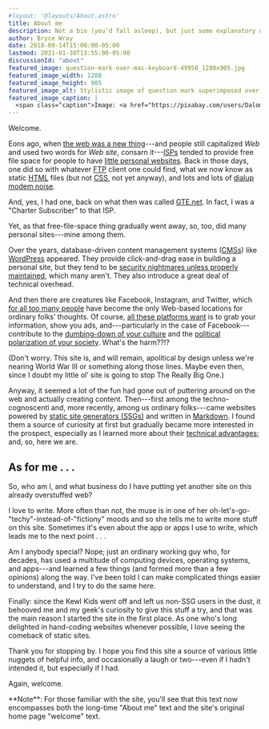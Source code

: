 ```yaml
---
#layout: '@layouts/About.astro'
title: About me
description: Not a bio (you’d fall asleep), but just some explanatory observations.
author: Bryce Wray
date: 2018-09-14T15:00:00-05:00
lastmod: 2021-01-30T13:55:00-05:00
discussionId: "about"
featured_image: question-mark-over-mac-keyboard-49958_1280x905.jpg
featured_image_width: 1280
featured_image_height: 905
featured_image_alt: Stylistic image of question mark superimposed over computer keyboard
featured_image_caption: |
  <span class="caption">Image: <a href="https://pixabay.com/users/Dalomo-5179/?utm_source=link-attribution&amp;utm_medium=referral&amp;utm_campaign=image&amp;utm_content=49958">Dalomo</a>; <a href="https://pixabay.com/?utm_source=link-attribution&amp;utm_medium=referral&amp;utm_campaign=image&amp;utm_content=49958">Pixabay</a></span>
---
```



Welcome.

Eons ago, when [the web was a new thing](http://info.cern.ch/hypertext/WWW/TheProject.html)---and people still capitalized *Web* and used two words for *Web site*, consarn it---[ISPs](https://en.wikipedia.org/wiki/Internet_service_provider) tended to provide free file space for people to have [little personal websites](https://consumerist.com/2015/03/20/where-did-everyone-from-the-90s-go-when-we-all-got-facebook-and-quit-web-1-0/). Back in those days, one did so with whatever [FTP](https://en.wikipedia.org/wiki/File_Transfer_Protocol) client one could find, what we now know as static [HTML](https://www.w3schools.com/html/html_intro.asp) files (but not [CSS](https://www.w3schools.com/Css/), not yet anyway), and lots and lots of [dialup modem noise](https://en.wikipedia.org/wiki/File:Dial_up_modem_noises.ogg).

And, yes, I had one, back on what then was called [GTE.net](https://en.wikipedia.org/wiki/GTE). In fact, I was a "Charter Subscriber" to that ISP.

<Imgc
  url="gte-net_HTML_1997-04-17_crop_1280x715.jpg"
  alt="HTML code from a 1997 website"
  width="1280"
  height="715"
  tmpl=""
/>

Yet, as that free-file-space thing gradually went away, so, too, did many personal sites---mine among them.

Over the years, database-driven content management systems ([CMSs](https://en.wikipedia.org/wiki/Web_content_management_system)) like [WordPress](https://wordpress.org) appeared. They provide click-and-drag ease in building a personal site, but they tend to be [security nightmares unless properly maintained](https://ithemes.com/2017/01/16/wordpress-security-issues/), which many aren't. They also introduce a great deal of technical overhead.

And then there are creatures like Facebook, Instagram, and Twitter, which [for all too many people](https://ia.net/topics/take-the-power-back) have become the only Web-based locations for ordinary folks’ thoughts. Of course, [all these platforms want](https://adammclane.com/2013/03/in-social-media-you-are-the-product/) is to grab your information, show you ads, and---particularly in the case of Facebook---contribute to the [dumbing-down of your culture](https://www.salon.com/2017/07/16/how-social-media-is-dumbing-down-our-communication/) and the [political polarization of your society](https://www.sciencedirect.com/science/article/pii/S0736585317305208). What's the harm??!?

(Don't worry. This site is, and will remain, apolitical by design unless we're nearing World War III or something along those lines. Maybe even then, since I doubt my little ol’ site is going to stop The Really Big One.)

Anyway, it seemed a lot of the fun had gone out of puttering around on the web and actually creating content. Then---first among the techno-cognoscenti and, more recently, among us ordinary folks---came websites powered by [static site generators (SSGs)](https://www.staticgen.com) and written in [Markdown](https://daringfireball.net/projects/markdown/). I found them a source of curiosity at first but gradually became more interested in the prospect, especially as I learned more about their [technical advantages](https://www.makeuseof.com/tag/reasons-ditch-cms-static-site-generator/); and, so, here we are.

## As for me . . .

So, who am I, and what business do I have putting yet another site on this already overstuffed web?

I love to write. More often than not, the muse is in one of her oh-let's-go-"techy"-instead-of-"fictiony" moods and so she tells me to write more stuff on this site. Sometimes it's even about the app or apps I use to write, which leads me to the next point&nbsp;.&nbsp;.&nbsp;.

Am I anybody special? Nope; just an ordinary working guy who, for decades, has used a multitude of computing devices, operating systems, and apps---and learned a few things (and formed more than a few opinions) along the way. I've been told I can make complicated things easier to understand, and I try to do the same here.

Finally: since the Kewl Kids went off and left us non-SSG users in the dust, it behooved me and my geek's curiosity to give this stuff a try, and that was the main reason I started the site in the first place. As one who's long delighted in hand-coding websites whenever possible, I love seeing the comeback of static sites.

Thank you for stopping by. I hope you find this site a source of various little nuggets of helpful info, and occasionally a laugh or two---even if I hadn't intended it, but especially if I had.

Again, welcome.

<Box cssClass="yellowBox">
**Note**: For those familiar with the site, you'll see that this text now encompasses both the long-time "About me" text and the site's original home page "welcome" text.
</Box>
